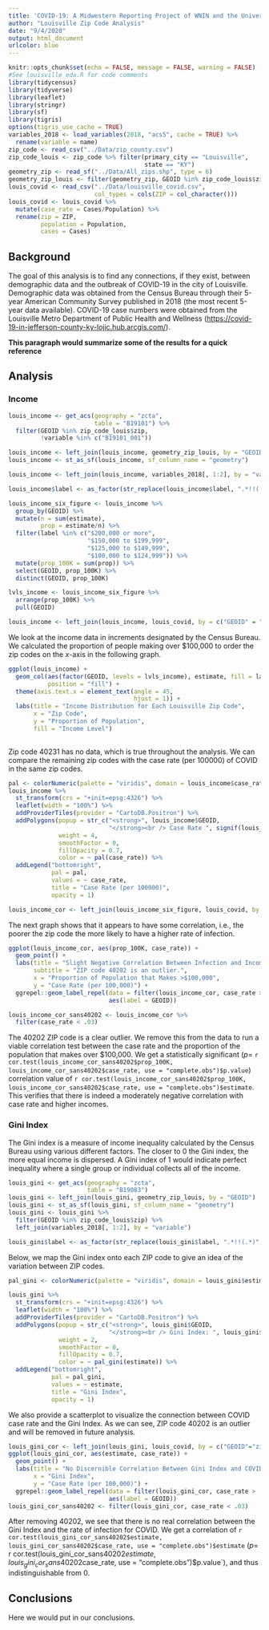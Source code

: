 ```yaml
---
title: 'COVID-19: A Midwestern Reporting Project of WNIN and the University of Evansville'
author: "Louisville Zip Code Analysis"
date: "9/4/2020"
output: html_document
urlcolor: blue
---
```


```r
knitr::opts_chunk$set(echo = FALSE, message = FALSE, warning = FALSE)
#See louisville_eda.R for code comments
library(tidycensus)
library(tidyverse)
library(leaflet)
library(stringr)
library(sf)
library(tigris)
options(tigris_use_cache = TRUE)
variables_2018 <- load_variables(2018, "acs5", cache = TRUE) %>%
  rename(variable = name)
zip_code <- read_csv("../Data/zip_county.csv")
zip_code_louis <- zip_code %>% filter(primary_city == "Louisville",
                                      state == "KY")
geometry_zip <- read_sf("../Data/All_zips.shp", type = 6)
geometry_zip_louis <- filter(geometry_zip, GEOID %in% zip_code_louis$zip)
louis_covid <- read_csv("../Data/louisville_covid.csv",
                        col_types = cols(ZIP = col_character()))
louis_covid <- louis_covid %>% 
  mutate(case_rate = Cases/Population) %>% 
  rename(zip = ZIP,
         population = Population,
         cases = Cases)
```

## Background

The goal of this analysis is to find any connections, if they exist, between demographic data and the outbreak of COVID-19 in the city of Louisville. Demographic data was obtained from the Census Bureau through their 5-year American Community Survey published in 2018 (the most recent 5-year data available). COVID-19 case numbers were obtained from the Louisville Metro Department of Public Health and Wellness ([https://covid-19-in-jefferson-county-ky-lojic.hub.arcgis.com/](https://covid-19-in-jefferson-county-ky-lojic.hub.arcgis.com/)). 

**This paragraph would summarize some of the results for a quick reference**

## Analysis

### Income

```r
louis_income <- get_acs(geography = "zcta",
                        table = "B19101") %>% 
  filter(GEOID %in% zip_code_louis$zip,
         !variable %in% c("B19101_001"))

louis_income <- left_join(louis_income, geometry_zip_louis, by = "GEOID")
louis_income <- st_as_sf(louis_income, sf_column_name = "geometry")

louis_income <- left_join(louis_income, variables_2018[, 1:2], by = "variable")

louis_income$label <- as_factor(str_replace(louis_income$label, ".*!!(.*)", "\\1"))

louis_income_six_figure <- louis_income %>% 
  group_by(GEOID) %>% 
  mutate(n = sum(estimate),
         prop = estimate/n) %>% 
  filter(label %in% c("$200,000 or more",
                      "$150,000 to $199,999",
                      "$125,000 to $149,999",
                      "$100,000 to $124,999")) %>% 
  mutate(prop_100K = sum(prop)) %>% 
  select(GEOID, prop_100K) %>% 
  distinct(GEOID, prop_100K)

lvls_income <- louis_income_six_figure %>% 
  arrange(prop_100K) %>% 
  pull(GEOID)

louis_income <- left_join(louis_income, louis_covid, by = c("GEOID" = "zip"))
```


We look at the income data in increments designated by the Census Bureau. We calculated the proportion of people making over \$100,000 to order the zip codes on the $x$-axis in the following graph. 

```r
ggplot(louis_income) +
  geom_col(aes(factor(GEOID, levels = lvls_income), estimate, fill = label),
           position = "fill") +
  theme(axis.text.x = element_text(angle = 45,
                                   hjust = 1)) +
  labs(title = "Income Distribution for Each Louisville Zip Code",
       x = "Zip Code",
       y = "Proportion of Population", 
       fill = "Income Level")
  
```

Zip code 40231 has no data, which is true throughout the analysis. We can compare the remaining zip codes with the case rate (per 100000) of COVID in the same zip codes. 

```r
pal <- colorNumeric(palette = "viridis", domain = louis_income$case_rate)
louis_income %>% 
  st_transform(crs = "+init=epsg:4326") %>% 
  leaflet(width = "100%") %>% 
  addProviderTiles(provider = "CartoDB.Positron") %>% 
  addPolygons(popup = str_c("<strong>", louis_income$GEOID,
                            "</strong><br /> Case Rate ", signif(louis_income$case_rate, digits = 4)),
              weight = 4,
              smoothFactor = 0,
              fillOpacity = 0.7,
              color = ~ pal(case_rate)) %>% 
  addLegend("bottomright",
            pal = pal,
            values = ~ case_rate,
            title = "Case Rate (per 100000)",
            opacity = 1)
```

```r
louis_income_cor <- left_join(louis_income_six_figure, louis_covid, by = c("GEOID"="zip"))
```

The next graph shows that it appears to have some correlation, i.e., the poorer the zip code the more likely to have a higher rate of infection. 

```r
ggplot(louis_income_cor, aes(prop_100K, case_rate)) +
  geom_point() +
  labs(title = "Slight Negative Correlation Between Infection and Income",
       subtitle = "ZIP code 40202 is an outlier.",
       x = "Proportion of Population that Makes >$100,000",
       y = "Case Rate (per 100,000)") +
  ggrepel::geom_label_repel(data = filter(louis_income_cor, case_rate > .03),
                            aes(label = GEOID))
```

```r
louis_income_cor_sans40202 <- louis_income_cor %>% 
  filter(case_rate < .03)
```

The 40202 ZIP code is a clear outlier. We remove this from the data to run a viable correlation test between the case rate and the proportion of the population that makes over \$100,000. We get a statistically significant ($p=$ `r cor.test(louis_income_cor_sans40202$prop_100K, louis_income_cor_sans40202$case_rate, use = "complete.obs")$p.value`) correlation value of `r cor.test(louis_income_cor_sans40202$prop_100K, louis_income_cor_sans40202$case_rate, use = "complete.obs")$estimate`. This verifies that there is indeed a moderately negative correlation with case rate and higher incomes.


### Gini Index

The Gini index is a measure of income inequality calculated by the Census Bureau using various different factors. The closer to 0 the Gini index, the more equal income is dispersed. A Gini index of 1 would indicate perfect inequality where a single group or individual collects all of the income. 

```r
louis_gini <- get_acs(geography = "zcta",
                      table = "B19083")
louis_gini <- left_join(louis_gini, geometry_zip_louis, by = "GEOID")
louis_gini <- st_as_sf(louis_gini, sf_column_name = "geometry")
louis_gini <- louis_gini %>% 
  filter(GEOID %in% zip_code_louis$zip) %>% 
  left_join(variables_2018[, 1:2], by = "variable")

louis_gini$label <- as_factor(str_replace(louis_gini$label, ".*!!(.*)", "\\1"))
```

Below, we map the Gini index onto each ZIP code to give an idea of the variation between ZIP codes.

```r
pal_gini <- colorNumeric(palette = "viridis", domain = louis_gini$estimate)

louis_gini %>% 
  st_transform(crs = "+init=epsg:4326") %>% 
  leaflet(width = "100%") %>% 
  addProviderTiles(provider = "CartoDB.Positron") %>% 
  addPolygons(popup = str_c("<strong>", louis_gini$GEOID,
                            "</strong><br /> Gini Index: ", louis_gini$estimate),
              weight = 2,
              smoothFactor = 0,
              fillOpacity = 0.7,
              color = ~ pal_gini(estimate)) %>% 
  addLegend("bottomright",
            pal = pal_gini,
            values = ~ estimate,
            title = "Gini Index",
            opacity = 1)
```

We also provide a scatterplot to visualize the connection between COVID case rate and the Gini Index. As we can see, ZIP code 40202 is an outlier and will be removed in future analysis. 

```r
louis_gini_cor <- left_join(louis_gini, louis_covid, by = c("GEOID"="zip"))
ggplot(louis_gini_cor, aes(estimate, case_rate)) +
  geom_point() +
  labs(title = "No Discernible Correlation Between Gini Index and COVID",
       x = "Gini Index",
       y = "Case Rate (per 100,000)") +
  ggrepel::geom_label_repel(data = filter(louis_gini_cor, case_rate > .03),
                            aes(label = GEOID))
louis_gini_cor_sans40202 <- filter(louis_gini_cor, case_rate < .03)
```

After removing 40202, we see that there is no real correlation between the Gini Index and the rate of infection for COVID. We get a correlation of `r cor.test(louis_gini_cor_sans40202$estimate, louis_gini_cor_sans40202$case_rate, use = "complete.obs")$estimate` ($p=$ `
`r cor.test(louis_gini_cor_sans40202$estimate, louis_gini_cor_sans40202$case_rate, use = "complete.obs")$p.value`), and thus indistinguishable from 0. 

## Conclusions

Here we would put in our conclusions.
